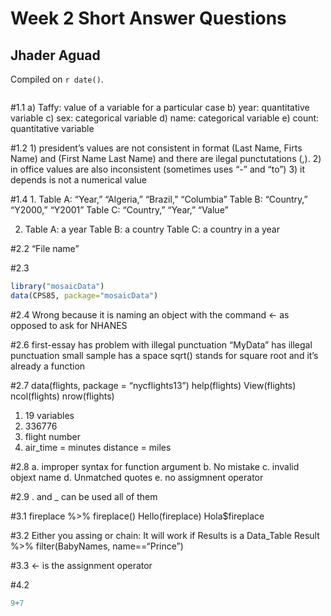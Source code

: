 # Week 2 Short Answer Questions

## Jhader Aguad

<!-- leave this material as is -->
Compiled on `r date()`.

```r
```
<!-- put your content after this line -->

#1.1 
a) Taffy: value of a variable for a particular case
b) year: quantitative variable
c) sex: categorical variable
d) name: categorical variable
e) count: quantitative variable

#1.2
1) president's values are not consistent in format (Last Name, Firts Name) and (First Name Last Name) and there are ilegal punctutations (,).
2) in office values are also inconsistent (sometimes uses "-" and "to")
3) it depends is not a numerical value

#1.4
1. Table A: "Year," "Algeria," "Brazil," "Columbia"
   Table B: "Country," "Y2000," "Y2001"
   Table C: "Country," "Year," "Value"
   
2. Table A: a year
   Table B: a country
   Table C: a country in a year
 
#2.2
"File name"

#2.3
```r
library("mosaicData")
data(CPS85, package="mosaicData")
```


#2.4
Wrong because it is naming an object with the command <- as opposed to ask for NHANES

#2.6
first-essay has problem with illegal punctuation
"MyData" has illegal punctuation
small sample has a space 
sqrt() stands for square root and it's already a function

#2.7
data(flights, package = "nycflights13")
help(flights)
View(flights)
ncol(flights)
nrow(flights)

1. 19 variables
2. 336776
3. flight number
5. air_time = minutes
   distance = miles
   
#2.8
a. improper syntax for function argument
b. No mistake
c. invalid objext name
d. Unmatched quotes
e. no assigmnent operator

#2.9
. and _ can be used
all of them

#3.1
fireplace %>%
fireplace()
Hello(fireplace)
Hola$fireplace

#3.2
Either you assing or chain:
It will work if Results is a Data_Table
Result %>% filter(BabyNames, name=="Prince")

#3.3
<- is the assignment operator

#4.2
```r
9+7
```



